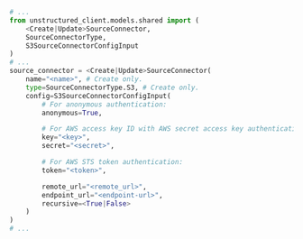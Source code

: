 ```python Python SDK
# ...
from unstructured_client.models.shared import (
    <Create|Update>SourceConnector,
    SourceConnectorType,
    S3SourceConnectorConfigInput
)
# ...
source_connector = <Create|Update>SourceConnector(
    name="<name>", # Create only.
    type=SourceConnectorType.S3, # Create only.
    config=S3SourceConnectorConfigInput(
        # For anonymous authentication:
        anonymous=True,

        # For AWS access key ID with AWS secret access key authentication:
        key="<key>", 
        secret="<secret>", 

        # For AWS STS token authentication:
        token="<token>", 

        remote_url="<remote_url>",
        endpoint_url="<endpoint-url>", 
        recursive=<True|False>
    )
)
# ...
```